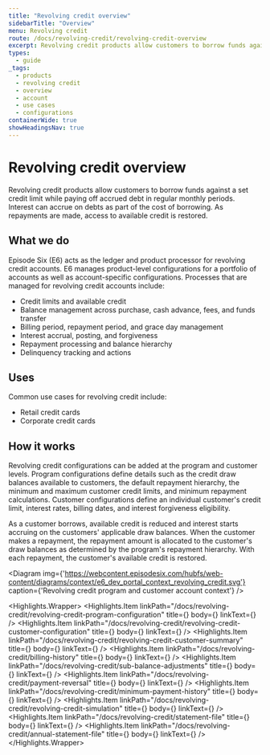 ```yaml
---
title: "Revolving credit overview"
sidebarTitle: "Overview"
menu: Revolving credit
route: /docs/revolving-credit/revolving-credit-overview
excerpt: Revolving credit products allow customers to borrow funds against a set credit limit while paying off accrued debt in regular monthly periods.
types: 
  - guide
_tags:
  - products
  - revolving credit
  - overview
  - account
  - use cases
  - configurations
containerWide: true
showHeadingsNav: true
---
```



# Revolving credit overview

Revolving credit products allow customers to borrow funds against a set credit limit while paying off accrued debt in regular monthly periods. Interest can accrue on debts as part of the cost of borrowing. As repayments are made, access to available credit is restored.

## What we do 

Episode Six (E6) acts as the ledger and product processor for revolving credit accounts. E6 manages product-level configurations for a portfolio of accounts as well as account-specific configurations. Processes that are managed for revolving credit accounts include:

- Credit limits and available credit
- Balance management across purchase, cash advance, fees, and funds transfer
- Billing period, repayment period, and grace day management
- Interest accrual, posting, and forgiveness
- Repayment processing and balance hierarchy
- Delinquency tracking and actions

## Uses 

Common use cases for revolving credit include: 

- Retail credit cards
- Corporate credit cards

## How it works 

Revolving credit configurations can be added at the program and customer levels. Program configurations define details such as the credit draw balances available to customers, the default repayment hierarchy, the minimum and maximum customer credit limits, and minimum repayment calculations. Customer configurations define an individual customer's credit limit, interest rates, billing dates, and interest forgiveness eligibility.

As a customer borrows, available credit is reduced and interest starts accruing on the customers' applicable draw balances. When the customer makes a repayment, the repayment amount is allocated to the customer's draw balances as determined by the program's repayment hierarchy. With each repayment, the customer's available credit is restored.

<Diagram
    img={'https://webcontent.episodesix.com/hubfs/web-content/diagrams/context/e6_dev_portal_context_revolving_credit.svg'}
    caption={'Revolving credit program and customer account context'}
/>

<Highlights.Wrapper>
    <Highlights.Item
      linkPath="/docs/revolving-credit/revolving-credit-program-configuration"
      title={<Trans i18nKey="home-resource-1-revolving-credit-title" />}
      body={<Trans i18nKey="home-resource-1-revolving-credit-body" />}
      linkText={<Trans i18nKey="learn-more" />}
    />
    <Highlights.Item
      linkPath="/docs/revolving-credit/revolving-credit-customer-configuration"
      title={<Trans i18nKey="home-resource-2-revolving-credit-title" />}
      body={<Trans i18nKey="home-resource-2-revolving-credit-body" />}
      linkText={<Trans i18nKey="learn-more" />}
    />
    <Highlights.Item
      linkPath="/docs/revolving-credit/revolving-credit-customer-summary"
      title={<Trans i18nKey="home-resource-3-revolving-credit-title" />}
      body={<Trans i18nKey="home-resource-3-revolving-credit-body" />}
      linkText={<Trans i18nKey="learn-more" />}
    />
    <Highlights.Item
      linkPath="/docs/revolving-credit/billing-history"
      title={<Trans i18nKey="home-resource-4-revolving-credit-title" />}
      body={<Trans i18nKey="home-resource-4-revolving-credit-body" />}
      linkText={<Trans i18nKey="learn-more" />}
    />
    <Highlights.Item
      linkPath="/docs/revolving-credit/sub-balance-adjustments"
      title={<Trans i18nKey="home-resource-5-revolving-credit-title" />}
      body={<Trans i18nKey="home-resource-5-revolving-credit-body" />}
      linkText={<Trans i18nKey="learn-more" />}
    />
    <Highlights.Item
      linkPath="/docs/revolving-credit/payment-reversal"
      title={<Trans i18nKey="home-resource-6-revolving-credit-title" />}
      body={<Trans i18nKey="home-resource-6-revolving-credit-body" />}
      linkText={<Trans i18nKey="learn-more" />}
    />
        <Highlights.Item
      linkPath="/docs/revolving-credit/minimum-payment-history"
      title={<Trans i18nKey="home-resource-7-revolving-credit-title" />}
      body={<Trans i18nKey="home-resource-7-revolving-credit-body" />}
      linkText={<Trans i18nKey="learn-more" />}
    /> 
    <Highlights.Item
      linkPath="/docs/revolving-credit/revolving-credit-simulation"
      title={<Trans i18nKey="home-resource-8-revolving-credit-title" />}
      body={<Trans i18nKey="home-resource-8-revolving-credit-body" />}
      linkText={<Trans i18nKey="learn-more" />}
    />     
    <Highlights.Item
      linkPath="/docs/revolving-credit/statement-file"
      title={<Trans i18nKey="home-resource-9-revolving-credit-title" />}
      body={<Trans i18nKey="home-resource-9-revolving-credit-body" />}
      linkText={<Trans i18nKey="learn-more" />}
    /> 
      <Highlights.Item
      linkPath="/docs/revolving-credit/annual-statement-file"
      title={<Trans i18nKey="home-resource-10-revolving-credit-title" />}
      body={<Trans i18nKey="home-resource-10-revolving-credit-body" />}
      linkText={<Trans i18nKey="learn-more" />}
    /> 
</Highlights.Wrapper>
